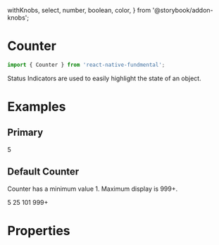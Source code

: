   withKnobs,
  select,
  number,
  boolean,
  color,
} from '@storybook/addon-knobs';

<Meta title="Counter" component={Counter} />

# Counter

```js
import { Counter } from 'react-native-fundmental';
```

Status Indicators are used to easily highlight the state of an object.

# Examples

## Primary

<Preview>
  <Story name="primary">
    <Inline>
     <Counter>5</Counter>
    </Inline>
  </Story>
</Preview>

## Default Counter

Counter has a minimum value 1. Maximum display is 999+.

<Preview>
  <Story name="default counter">
    <Inline>
      <Counter>5</Counter>
      <Counter>25</Counter>
      <Counter>101</Counter>
      <Counter>999+</Counter>
    </Inline>
  </Story>
</Preview>

# Properties

<Props of={Counter} />
